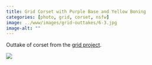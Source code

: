```yaml
---
title: Grid Corset with Purple Base and Yellow Boning
categories: [photo, grid, corset, nsfw]
image: ../www/images/grid-outtakes/6-3.jpg
image-alt: ""
---
```


Outtake of corset from the [grid project](/posts/2025-01-27_grid-project.html).

![](../www/images/grid-outtakes/6-3.jpg)

